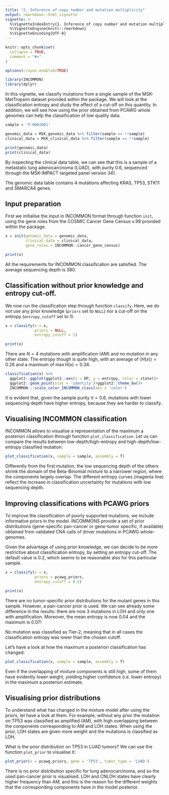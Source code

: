 ```yaml
---
title: "2. Inference of copy number and mutation multiplicity"
output: rmarkdown::html_vignette
vignette: >
  %\VignetteIndexEntry{1. Inference of copy number and mutation multiplicity}
  %\VignetteEngine{knitr::rmarkdown}
  %\VignetteEncoding{UTF-8}
---
```


```r
knitr::opts_chunk$set(
  collapse = TRUE,
  comment = "#>"
)

options(crayon.enabled=TRUE)
```

```r
library(INCOMMON)
library(dplyr)
```

In this vignette, we classify mutations from a single sample of the MSK-MetTropsim dataset 
provided within the package. We will look at the classification entropy and study the effect of
a cut-off on this quantity. In addition, we will see how using the prior obtained from PCAWG
whole genomes can help the classification of low quality data.

```r
sample = 'P-0002081'

genomic_data = MSK_genomic_data %>% filter(sample == !!sample)
clinical_data = MSK_clinical_data %>% filter(sample == !!sample)

print(genomic_data)
print(clinical_data)
```
By inspecting the clinical data table, we can see that this is a sample of a metastatic lung adenocarcinoma (LUAD), with purity 0.6, sequenced through the MSK-IMPACT targeted panel version 341.

The genomic data table contains 4 mutations affecting KRAS, TP53, STK11 and SMARCA4 genes.

## Input preparation

First we initialise the input in INCOMMON format through function `init`, using
the gene roles from the COSMIC Cancer Gene Census v.98 provided within the package.


```r
x = init(genomic_data = genomic_data, 
         clinical_data = clinical_data, 
         gene_roles = INCOMMON::cancer_gene_census)

print(x)
```

All the requirements for INCOMMON classification are satisfied. The average sequencing
depth is 380.

## Classification without prior knowledge and entropy cut-off.

We now run the classification step through function `classify`. Here, we do not
use any prior knowledge (`priors` set to `NULL`) nor a cut-off on the entropy
(`entropy_cutoff` set to 1).

```r
x = classify(x = x, 
             priors = NULL, 
             entropy_cutoff = 1)
```

```r
print(x)
```

There are $N=4$ mutations with amplification (AM) and no mutation in any other state.
The entropy though is quite high, with an average of $\langle  H(x)\rangle = 0.26$ and
a maximum of $\max{H(x)} = 0.34$. 

```r
classification(x) %>% 
  ggplot2::ggplot(ggplot2::aes(x = DP, y = entropy, color = state))+
  ggplot2::geom_point(stat = 'identity')+ggplot2::theme_bw()+
  INCOMMON:::scale_color_INCOMMON_class(aes = 'color')
```

It is evident that, given the sample purity $\pi = 0.6$, mutations with lower 
sequencing depth have higher entropy, because they are harder to classify.

## Visualising INCOMMON classification 

INCOMMON allows to visualise a representation of the maximum a posteriori
classification through function `plot_classification`. Let us can compare the results
between low-depth/high-entropy and high-depth/low-entropy classified mutation:

```r
plot_classification(x, sample = sample, assembly = T)
```

Differently from the first mutation, the low sequencing depth of the others shrink
the domain of the Beta-Binomial mixture to a narrower region, where the components 
largely overlap. The different entropy curves (magenta line) reflect the increase in
classification uncertainty for mutations with low sequencing depth.

## Improving classifications with PCAWG priors

To improve the classification of poorly supported mutations, we include informative
priors in the model. INCOMMONS provide a set of prior distributions (gene-specific
pan-cancer or gene-tumor specific, if available) obtained from validated CNA calls
of driver mutations in PCAWG whole-genomes.

Given the advantage of using prior knowledge, we can decide to be more restrictive
about classification entropy, by setting an entropy cut-off. The default value
is 0.2, which seems to be reasonable also for this particular sample.

```r
x = classify(x = x, 
             priors = pcawg_priors, 
             entropy_cutoff = 0.2)

print(x)
```
There are no tumor-specific prior distributions for the mutant genes in this sample.
However, a pan-cancer prior is used. We can see already some difference in the results:
there are now 3 mutations in LOH and only one with amplification. Moreover, the mean entropy
is now 0.04 and the maximum is 0.07! 

No mutation was classified as Tier-2, meaning that in all cases the classification
entropy was lower than the chosen cutoff.

Let's have a look at how the maximum a posteriori classification has changed:

```r
plot_classification(x, sample = sample, assembly = T)
```

Even if the overlapping of mixture components is still high, some of them have
evidently lower weight, yielding higher confidence (i.e. lower entropy) in the 
maximum a posteriori estimate.

## Visualising prior distributions

To understand what has changed in the mixture model after using the priors, let 
have a look at them. For example, without any prior the mutation on TP53 was classified as amplified (AM), with high overlapping between
the components corresponding to AM and LOH states. When using the prior, LOH
states are given more weight and the mutations is classified as LOH.

What is the prior distribution on TP53 in LUAD tumors? We can use the function
`plot_prior` to visualise it:

```r
plot_prior(x = pcawg_priors, gene = 'TP53', tumor_type = 'LUAD')
```

There is no prior distribution specific for lung adenocarcinoma, and so the used pan-cancer prior is visualised. LOH and CNLOH states have clearly higher frequency than AM, and this is the reason for the different weights that 
the corresponding components have in the model posterior.